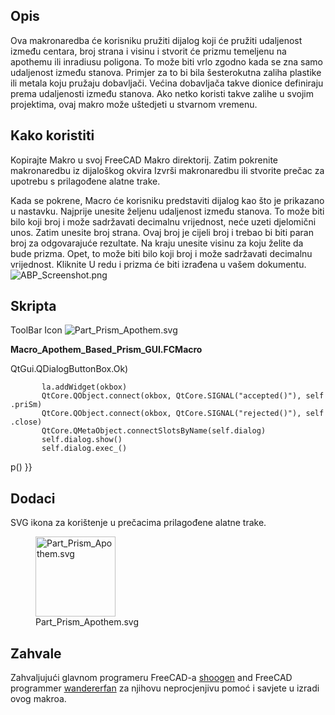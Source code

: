 <languages/>
{{Macro
|Name=Apothem Based Prism
|Translate=Prizma utemeljena na apotemu
|Icon=Part Prism Apothem.svg
|Description=GUI dijalog koji stvara Apothem, (inradius) bazirani prizma od korisničkog unosa.
|Author=Quick61
|Version=1.0
|Date=2014-12-31
|Download=[https://www.freecadweb.org/wiki/images/4/4e/Part_Prism_Apothem.svg ToolBar Icon]
|FCVersion=All
}}

<span id="Description"></span>
==Opis==

Ova makronaredba će korisniku pružiti dijalog koji će pružiti udaljenost između centara, broj strana i visinu i stvorit će prizmu temeljenu na apothemu ili inradiusu poligona. To može biti vrlo zgodno kada se zna samo udaljenost između stanova. Primjer za to bi bila šesterokutna zaliha plastike ili metala koju pružaju dobavljači. Većina dobavljača takve dionice definiraju prema udaljenosti između stanova. Ako netko koristi takve zalihe u svojim projektima, ovaj makro može uštedjeti u stvarnom vremenu. 

<span id="How_To_Use"></span>
==Kako koristiti==

Kopirajte Makro u svoj FreeCAD Makro direktorij. Zatim pokrenite makronaredbu iz dijaloškog okvira Izvrši makronaredbu ili stvorite prečac za upotrebu s prilagođene alatne trake.  

Kada se pokrene, Macro će korisniku predstaviti dijalog kao što je prikazano u nastavku. Najprije unesite željenu udaljenost između stanova. To može biti bilo koji broj i može sadržavati decimalnu vrijednost, neće uzeti djelomični unos. Zatim unesite broj strana. Ovaj broj je cijeli broj i trebao bi biti paran broj za odgovarajuće rezultate. Na kraju unesite visinu za koju želite da bude prizma. Opet, to može biti bilo koji broj i može sadržavati decimalnu vrijednost. Kliknite U redu i prizma će biti izrađena u vašem dokumentu. 
[[Image:ABP Screenshot.png|center]]
<span id="The_Macro"></span>
==Skripta==

ToolBar Icon [[Image:Part_Prism_Apothem.svg]]

'''Macro_Apothem_Based_Prism_GUI.FCMacro'''

{{MacroCode|code=
# # # # # # # # # # #
#
# Apothem Based Prism
#
# This script will take the input of the distance between flats, (apothem, aka inradius), 
# and the number of sidesfor a regular polygon along with a height and produce a 
# correctly sized prism derived from the circumradius.
#
# # # # # # # # # # #
 
import FreeCAD, FreeCADGui, Part, PartGui, math
from FreeCAD import Base
from PySide import QtGui, QtCore
from math import cos, radians
App = FreeCAD
Gui = FreeCADGui
 
class p():
 
 
    def priSm(self):
 
        try:
            dbf = float(self.d1.text())
            nos = int(self.d2.text())
            hth = float(self.d3.text())
            aR = dbf / 2
            op1 = 180/float(nos)
            coS = cos(math.radians(op1))
            cR = aR / coS
            prism=App.ActiveDocument.addObject("Part::Prism","Prism")
            prism.Polygon=nos
            prism.Circumradius=cR
            prism.Height=hth
            prism.Placement=Base.Placement(Base.Vector(0.00,0.00,0.00),Base.Rotation(0.00,0.00,0.00,1.00))
            prism.Label='Prism'
            App.ActiveDocument.recompute()
            Gui.SendMsgToActiveView("ViewFit")
        except:
            FreeCAD.Console.PrintError("Unable to complete task")
 
            self.close()
 
    def close(self):
        self.dialog.hide()
 
 
#
# Make dialog box and get input for distance between flats, number of sides, and height
#
 
    def __init__(self):
        self.dialog = None
 
        self.dialog = QtGui.QDialog()
        self.dialog.resize(280,110)
 
        self.dialog.setWindowTitle("Apothem Based Prism")
        la = QtGui.QVBoxLayout(self.dialog)
 
        iN1 = QtGui.QLabel("Distance Between Flats")
        la.addWidget(iN1)
        self.d1 = QtGui.QLineEdit()
        la.addWidget(self.d1)
 
        iN2 = QtGui.QLabel("Number Of Sides (Best results - use even numbers)")
        la.addWidget(iN2)
        self.d2 = QtGui.QLineEdit()
        la.addWidget(self.d2)
 
        iN3 = QtGui.QLabel("Prism Height")
        la.addWidget(iN3)
        self.d3 = QtGui.QLineEdit()
        la.addWidget(self.d3)
 
        okbox = QtGui.QDialogButtonBox(self.dialog)
        okbox.setOrientation(QtCore.Qt.Horizontal)
        okbox.setStandardButtons(QtGui.QDialogButtonBox.Cancel{{!}}QtGui.QDialogButtonBox.Ok)
        la.addWidget(okbox)
        QtCore.QObject.connect(okbox, QtCore.SIGNAL("accepted()"), self.priSm)
        QtCore.QObject.connect(okbox, QtCore.SIGNAL("rejected()"), self.close)
        QtCore.QMetaObject.connectSlotsByName(self.dialog)
        self.dialog.show()
        self.dialog.exec_()
 
p()
}}

==Dodaci==
SVG ikona za korištenje u prečacima prilagođene alatne trake.
 
[[Image:Part Prism Apothem.svg|128px]]
 
==Zahvale==
Zahvaljujući glavnom programeru FreeCAD-a [http://forum.freecadweb.org/memberlist.php?mode=viewprofile&u=765 shoogen] and FreeCAD programmer [http://forum.freecadweb.org/memberlist.php?mode=viewprofile&u=1375 wandererfan] za njihovu neprocjenjivu pomoć i savjete u izradi ovog makroa.
{{clear}}